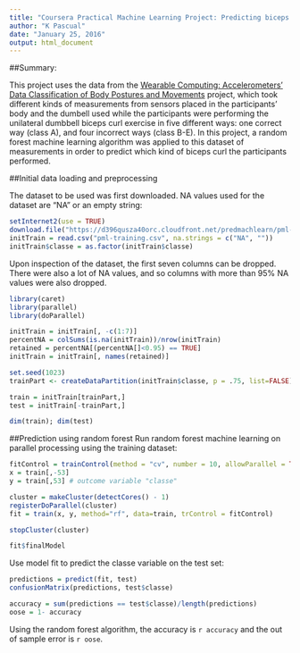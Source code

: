 ```yaml
---
title: "Coursera Practical Machine Learning Project: Predicting biceps curl execution type"
author: "K Pascual"
date: "January 25, 2016"
output: html_document
---
```


##Summary:

This project uses the data from the [Wearable Computing: Accelerometers' Data Classification of Body Postures and Movements](http://groupware.les.inf.puc-rio.br/work.jsf?p1=10335) project, which took different kinds of measurements from sensors placed in the participants' body and the dumbell used while the participants were performing the unilateral dumbbell biceps curl exercise in five different ways: one correct way (class A), and four incorrect ways (class B-E). In this project, a random forest machine learning algorithm was applied to this dataset of measurements in order to predict which kind of biceps curl the participants performed.

##Initial data loading and preprocessing

The dataset to be used was first downloaded. NA values used for the dataset are "NA" or an empty string:

```r
setInternet2(use = TRUE)
download.file("https://d396qusza40orc.cloudfront.net/predmachlearn/pml-training.csv", "pml-training.csv")
initTrain = read.csv("pml-training.csv", na.strings = c("NA", ""))
initTrain$classe = as.factor(initTrain$classe)
```

Upon inspection of the dataset, the first seven columns can be dropped. There were also a lot of NA values, and so columns with more than 95% NA values were also dropped.

```r
library(caret)
library(parallel)
library(doParallel)

initTrain = initTrain[, -c(1:7)]
percentNA = colSums(is.na(initTrain))/nrow(initTrain)
retained = percentNA[(percentNA[]<0.95) == TRUE]
initTrain = initTrain[, names(retained)]

set.seed(1023)
trainPart <- createDataPartition(initTrain$classe, p = .75, list=FALSE)

train = initTrain[trainPart,]
test = initTrain[-trainPart,]

dim(train); dim(test)
```

##Prediction using random forest
Run random forest machine learning on parallel processing using the training dataset:
```r
fitControl = trainControl(method = "cv", number = 10, allowParallel = TRUE)
x = train[,-53]
y = train[,53] # outcome variable "classe"

cluster = makeCluster(detectCores() - 1)
registerDoParallel(cluster)
fit = train(x, y, method="rf", data=train, trControl = fitControl)

stopCluster(cluster)

fit$finalModel
```

Use model fit to predict the classe variable on the test set:
```r
predictions = predict(fit, test)
confusionMatrix(predictions, test$classe)
```

```r
accuracy = sum(predictions == test$classe)/length(predictions)
oose = 1- accuracy
```

Using the random forest algorithm, the accuracy is `r accuracy` and the out of sample error is `r oose`.